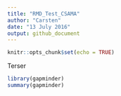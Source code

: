 ```yaml
---
title: "RMD_Test_CSAMA"
author: "Carsten"
date: "13 July 2016"
output: github_document
---
```


```r
knitr::opts_chunk$set(echo = TRUE)
```

Terser

```r
library(gapminder)
summary(gapminder)

```